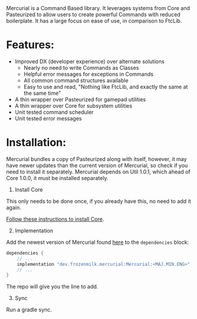 <Note>
Mercurial is a Command Based library. It leverages systems from Core and
Pasteurized to allow users to create powerful Commands with reduced boilerplate.
It has a large focus on ease of use, in comparison to FtcLib.
</Note>

# Features:

- Improved DX (developer experience) over alternate solutions
	- Nearly no need to write Commands as Classes
	- Helpful error messages for exceptions in Commands
	- All common command structures available
	- Easy to use and read, "Nothing like FtcLib, and exactly the same at
	  the same time"
- A thin wrapper over Pasteurized for gamepad utilities
- A thin wrapper over Core for subsystem utilities
- Unit tested command scheduler
- Unit tested error messages

# Installation:

<Note>
Mercurial bundles a copy of Pasteurized along with itself, however, it may have
newer updates than the current version of Mercurial, so check if you need to
install it separately.
</Note>

<Warning>
Mercurial depends on Util 1.0.1, which ahead of Core 1.0.0, it must be installed
separately.
</Warning>

1. Install Core

<Info>
This only needs to be done once, if you already have this, no need to add it
again.
</Info>

[Follow these instructions to install Core](/Core/overview).

2. Implementation

Add the newest version of Mercurial found
[here](https://repo.dairy.foundation/#/releases/dev/frozenmilk/mercurial/Mercurial)
to the `dependencies` block:

```gradle
dependencies {
	// ...
	implementation "dev.frozenmilk.mercurial:Mercurial:<MAJ.MIN.ENG>"
	// ...
}
```

The repo will give you the line to add.

3. Sync

Run a gradle sync.
